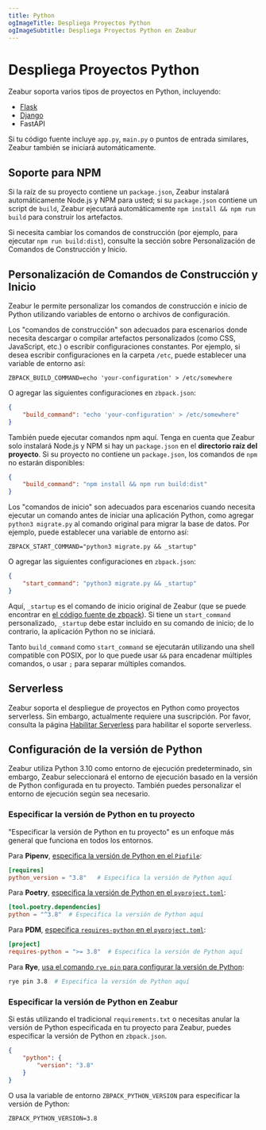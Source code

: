 ```yaml
---
title: Python
ogImageTitle: Despliega Proyectos Python
ogImageSubtitle: Despliega Proyectos Python en Zeabur
---
```


# Despliega Proyectos Python

Zeabur soporta varios tipos de proyectos en Python, incluyendo:

- [Flask](./python/flask)
- [Django](./python/django)
- FastAPI

Si tu código fuente incluye `app.py`, `main.py` o puntos de entrada similares, Zeabur también se iniciará automáticamente.

## Soporte para NPM

Si la raíz de su proyecto contiene un `package.json`, Zeabur instalará automáticamente Node.js y NPM para usted; si su `package.json` contiene un script de `build`, Zeabur ejecutará automáticamente `npm install && npm run build` para construir los artefactos.

Si necesita cambiar los comandos de construcción (por ejemplo, para ejecutar `npm run build:dist`), consulte la sección sobre Personalización de Comandos de Construcción y Inicio.

## Personalización de Comandos de Construcción y Inicio

Zeabur le permite personalizar los comandos de construcción e inicio de Python utilizando variables de entorno o archivos de configuración.

Los "comandos de construcción" son adecuados para escenarios donde necesita descargar o compilar artefactos personalizados (como CSS, JavaScript, etc.) o escribir configuraciones constantes. Por ejemplo, si desea escribir configuraciones en la carpeta `/etc`, puede establecer una variable de entorno así:

```env
ZBPACK_BUILD_COMMAND=echo 'your-configuration' > /etc/somewhere
```

O agregar las siguientes configuraciones en `zbpack.json`:

```json
{
    "build_command": "echo 'your-configuration' > /etc/somewhere"
}
```

También puede ejecutar comandos npm aquí. Tenga en cuenta que Zeabur solo instalará Node.js y NPM si hay un `package.json` en el **directorio raíz del proyecto**. Si su proyecto no contiene un `package.json`, los comandos de `npm` no estarán disponibles:

```json
{
    "build_command": "npm install && npm run build:dist"
}
```

Los "comandos de inicio" son adecuados para escenarios cuando necesita ejecutar un comando antes de iniciar una aplicación Python, como agregar `python3 migrate.py` al comando original para migrar la base de datos. Por ejemplo, puede establecer una variable de entorno así:

```env
ZBPACK_START_COMMAND="python3 migrate.py && _startup"
```

O agregar las siguientes configuraciones en `zbpack.json`:

```json
{
    "start_command": "python3 migrate.py && _startup"
}
```

Aquí, `_startup` es el comando de inicio original de Zeabur (que se puede encontrar en [el código fuente de zbpack](https://github.com/zeabur/zbpack/tree/main/internal/python)). Si tiene un `start_command` personalizado, `_startup` debe estar incluido en su comando de inicio; de lo contrario, la aplicación Python no se iniciará.

Tanto `build_command` como `start_command` se ejecutarán utilizando una shell compatible con POSIX, por lo que puede usar `&&` para encadenar múltiples comandos, o usar `;` para separar múltiples comandos.

## Serverless

Zeabur soporta el despliegue de proyectos en Python como proyectos serverless. Sin embargo, actualmente requiere una suscripción.
Por favor, consulta la página [Habilitar Serverless](/deploy/serverless) para habilitar el soporte serverless.

## Configuración de la versión de Python

Zeabur utiliza Python 3.10 como entorno de ejecución predeterminado, sin embargo, Zeabur seleccionará el entorno de ejecución basado en la versión de Python configurada en tu proyecto. También puedes personalizar el entorno de ejecución según sea necesario.

### Especificar la versión de Python en tu proyecto

"Especificar la versión de Python en tu proyecto" es un enfoque más general que funciona en todos los entornos.

Para **Pipenv**, [especifica la versión de Python en el `Pipfile`](https://pipenv.pypa.io/zh-cn/stable/basics.html#specifying-versions-of-python):

```toml
[requires]
python_version = "3.8"   # Especifica la versión de Python aquí
```

Para **Poetry**, [especifica la versión de Python en el `pyproject.toml`](https://python-poetry.org/docs/basic-usage/#setting-a-python-version):

```toml
[tool.poetry.dependencies]
python = "^3.8"  # Especifica la versión de Python aquí
```

Para **PDM**, [especifica `requires-python` en el `pyproject.toml`](https://packaging.python.org/en/latest/guides/writing-pyproject-toml/#python-requires):

```toml
[project]
requires-python = ">= 3.8"  # Especifica la versión de Python aquí
```

Para **Rye**, [usa el comando `rye pin` para configurar la versión de Python](https://rye.astral.sh/guide/commands/pin/):

```bash
rye pin 3.8  # Especifica la versión de Python aquí
```

### Especificar la versión de Python en Zeabur

Si estás utilizando el tradicional `requirements.txt` o necesitas anular la versión de Python especificada en tu proyecto para Zeabur, puedes especificar la versión de Python en `zbpack.json`.

```json
{
    "python": {
        "version": "3.8"
    }
}
```

O usa la variable de entorno `ZBPACK_PYTHON_VERSION` para especificar la versión de Python:

```env
ZBPACK_PYTHON_VERSION=3.8
```

